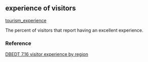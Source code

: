 ## experience of visitors

[tourism_experience](https://github.com/OHI-Science/mhi/blob/master/region2017/layers/)

The percent of visitors that report having an excellent experience.

### Reference

[DBEDT 7.16 visitor experience by region](http://dbedt.hawaii.gov/economic/databook/db2015/)